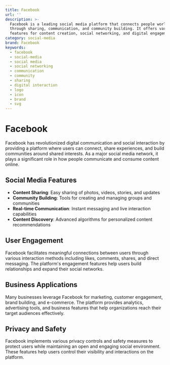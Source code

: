 ```yaml
---
title: Facebook
url: ''
description: >-
  Facebook is a leading social media platform that connects people worldwide
  through sharing, communication, and community building. It offers various
  features for content creation, social networking, and digital engagement.
category: social-media
brand: Facebook
keywords:
  - facebook
  - social-media
  - social media
  - social networking
  - communication
  - community
  - sharing
  - digital interaction
  - logo
  - icon
  - brand
  - svg
---
```


# Facebook

Facebook has revolutionized digital communication and social interaction by providing a platform where users can connect, share experiences, and build communities around shared interests. As a major social media network, it plays a significant role in how people communicate and consume content online.

## Social Media Features

- **Content Sharing**: Easy sharing of photos, videos, stories, and updates
- **Community Building**: Tools for creating and managing groups and communities
- **Real-time Communication**: Instant messaging and live interaction capabilities
- **Content Discovery**: Advanced algorithms for personalized content recommendations

## User Engagement

Facebook facilitates meaningful connections between users through various interaction methods including likes, comments, shares, and direct messaging. The platform's engagement features help users build relationships and expand their social networks.

## Business Applications

Many businesses leverage Facebook for marketing, customer engagement, brand building, and e-commerce. The platform provides analytics, advertising tools, and business features that help organizations reach their target audiences effectively.

## Privacy and Safety

Facebook implements various privacy controls and safety measures to protect users while maintaining an open and engaging social environment. These features help users control their visibility and interactions on the platform.
